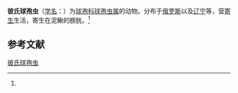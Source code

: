 {{Speciesbox
| name = 彼氏球孢虫
| status = 
| status_system = 
| image = 
| genus = Sphaerospora
| species = petruschewskii
| authority = (Schulman, 1962)<ref name='id9316'>{{cite web| url =http://www.bioinfo.cn/db05/BjdwSpecies.php?action=view&id=9316| title =彼氏球孢虫| work =《中国动物物种编目数据库》| publisher =中国科学院微生物研究所| author =中国科学院动物研究所| accessdate =2009-04-16| deadurl =yes| archiveurl =https://web.archive.org/web/20160305032422/http://www.bioinfo.cn/db05/BjdwSpecies.php?action=view&id=9316| archivedate =2016-03-05}}</ref>
}}

'''彼氏球孢虫'''（[[学名|学名]]：{{lang|la|''Sphaerospora petruschewskii''}}）为[[球孢科|球孢科]][[球孢虫属|球孢虫属]]的动物。分布于[[俄罗斯|俄罗斯]]以及[[辽宁|辽宁]]等，营[[寄生|寄生]]生活，寄生在泥鳅的膀胱。<ref name='id9316'/>

== 参考文献 ==
{{reflist}}

{{Wikispecies|Sphaerospora petruschewskii}}

[[Category:球孢虫属|彼氏球孢虫]]


{{Cnidarian-stub}}